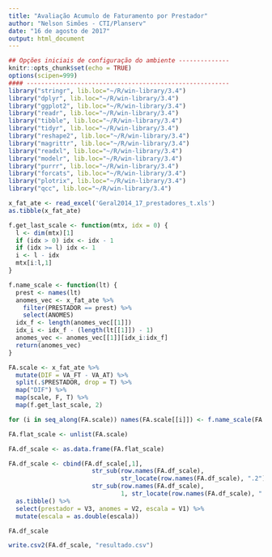 ```yaml
---
title: "Avaliação Acumulo de Faturamento por Prestador"
author: "Nelson Simões - CTI/Planserv"
date: "16 de agosto de 2017"
output: html_document
---
```

```r
## Opções iniciais de configuração do ambiente --------------
knitr::opts_chunk$set(echo = TRUE)
options(scipen=999)
#### --------------------------------------------------------
library("stringr", lib.loc="~/R/win-library/3.4")
library("dplyr", lib.loc="~/R/win-library/3.4")
library("ggplot2", lib.loc="~/R/win-library/3.4")
library("readr", lib.loc="~/R/win-library/3.4")
library("tibble", lib.loc="~/R/win-library/3.4")
library("tidyr", lib.loc="~/R/win-library/3.4")
library("reshape2", lib.loc="~/R/win-library/3.4")
library("magrittr", lib.loc="~/R/win-library/3.4")
library("readxl", lib.loc="~/R/win-library/3.4")
library("modelr", lib.loc="~/R/win-library/3.4")
library("purrr", lib.loc="~/R/win-library/3.4")
library("forcats", lib.loc="~/R/win-library/3.4")
library("plotrix", lib.loc="~/R/win-library/3.4")
library("qcc", lib.loc="~/R/win-library/3.4")
```

```r
x_fat_ate <- read_excel('Geral2014_17_prestadores_t.xls')
as.tibble(x_fat_ate)

f.get_last_scale <- function(mtx, idx = 0) {
  l <- dim(mtx)[1]
  if (idx > 0) idx <- idx - 1
  if (idx >= l) idx <- 1
  i <- l - idx
  mtx[i:l,1]
}

f.name_scale <- function(lt) {
  prest <- names(lt)
  anomes_vec <- x_fat_ate %>% 
    filter(PRESTADOR == prest) %>% 
    select(ANOMES)
  idx_f <- length(anomes_vec[[1]])
  idx_i <- idx_f - (length(lt[[1]]) - 1)
  anomes_vec <- anomes_vec[[1]][idx_i:idx_f]
  return(anomes_vec)
}

FA.scale <- x_fat_ate %>% 
  mutate(DIF = VA_FT - VA_AT) %>% 
  split(.$PRESTADOR, drop = T) %>%
  map("DIF") %>% 
  map(scale, F, T) %>% 
  map(f.get_last_scale, 2)

for (i in seq_along(FA.scale)) names(FA.scale[[i]]) <- f.name_scale(FA.scale[i])

FA.flat_scale <- unlist(FA.scale)

FA.df_scale <- as.data.frame(FA.flat_scale)

FA.df_scale <- cbind(FA.df_scale[,1],
                       str_sub(row.names(FA.df_scale), 
                               str_locate(row.names(FA.df_scale), ".2")[,1]+1), 
                       str_sub(row.names(FA.df_scale), 
                               1, str_locate(row.names(FA.df_scale), ".2")[,1]-1)) %>%
  as.tibble() %>% 
  select(prestador = V3, anomes = V2, escala = V1) %>% 
  mutate(escala = as.double(escala))

FA.df_scale

write.csv2(FA.df_scale, "resultado.csv")
```


